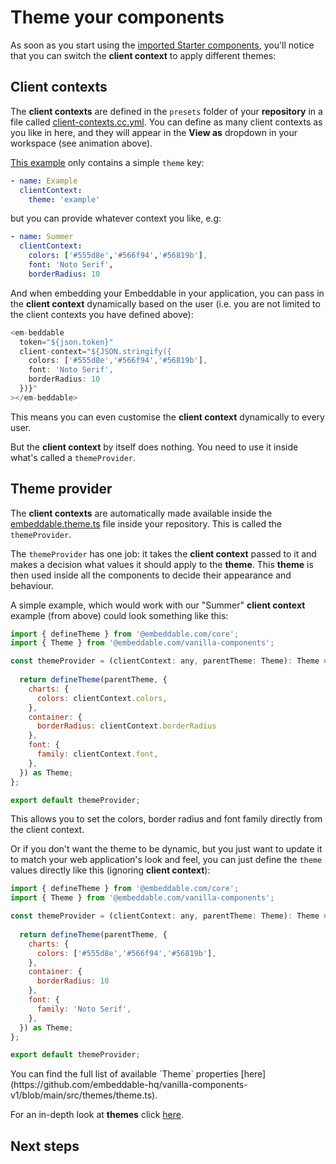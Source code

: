 # Theme your components

As soon as you start using the [imported Starter components](./install-starter-kit), you'll notice that you can switch the **client context** to apply different themes:

<VideoComponent
    src="/video/theme-example.mp4"
    width="800"
    height="450"
/>

## Client contexts

The **client contexts** are defined in the `presets` folder of your **repository** in a file called [client-contexts.cc.yml](https://github.com/embeddable-hq/embeddable-boilerplate/blob/main/src/embeddable.com/presets/client-contexts.cc.yml). You can define as many client contexts as you like in here, and they will appear in the **View as** dropdown in your workspace (see animation above).

[This example](https://github.com/embeddable-hq/embeddable-boilerplate/blob/main/src/embeddable.com/presets/client-contexts.cc.yml) only contains a simple `theme` key:

```yml
- name: Example
  clientContext:
    theme: 'example'
```
but you can provide whatever context you like, e.g:
```yml
- name: Summer
  clientContext:
    colors: ['#555d8e','#566f94','#56819b'],
    font: 'Noto Serif',
    borderRadius: 10
```

And when embedding your Embeddable in your application, you can pass in the **client context** dynamically based on the user (i.e. you are not limited to the client contexts you have defined above):

```js
<em-beddable
  token="${json.token}"
  client-context="${JSON.stringify({ 
  	colors: ['#555d8e','#566f94','#56819b'],
    font: 'Noto Serif',
    borderRadius: 10
  })}"
></em-beddable>
```

This means you can even customise the **client context** dynamically to every user.

But the **client context** by itself does nothing.  You need to use it inside what's called a `themeProvider`.

## Theme provider

The **client contexts** are automatically made available inside the [embeddable.theme.ts](https://github.com/embeddable-hq/embeddable-boilerplate/blob/main/embeddable.theme.ts) file inside your repository.  This is called the `themeProvider`.


The `themeProvider` has one job: it takes the **client context** passed to it and makes a decision what values it should apply to the **theme**.  This **theme** is then used inside all the components to decide their appearance and behaviour.

A simple example, which would work with our "Summer" **client context** example (from above) could look something like this:

```js
import { defineTheme } from '@embeddable.com/core';
import { Theme } from '@embeddable.com/vanilla-components';

const themeProvider = (clientContext: any, parentTheme: Theme): Theme => {
  
  return defineTheme(parentTheme, {
    charts: {
      colors: clientContext.colors,
    },
    container: {
      borderRadius: clientContext.borderRadius
    },
    font: {
      family: clientContext.font,
    },
  }) as Theme;
};

export default themeProvider;
```

This allows you to set the colors, border radius and font family directly from the client context.

Or if you don't want the theme to be dynamic, but you just want to update it to match your web application's look and feel, you can just define the `theme` values directly like this (ignoring **client context**):

```js
import { defineTheme } from '@embeddable.com/core';
import { Theme } from '@embeddable.com/vanilla-components';

const themeProvider = (clientContext: any, parentTheme: Theme): Theme => {
  
  return defineTheme(parentTheme, {
    charts: {
      colors: ['#555d8e','#566f94','#56819b'],
    },
    container: {
      borderRadius: 10
    },
    font: {
      family: 'Noto Serif',
    },
  }) as Theme;
};

export default themeProvider;
```

<Callout emoji="💡">
You can find the full list of available `Theme` properties [here](https://github.com/embeddable-hq/vanilla-components-v1/blob/main/src/themes/theme.ts).
</Callout>

For an in-depth look at **themes** click [here](/development/theming).

## Next steps

<CardGrid>
  <LinkCard title="Connect your database" href="/data/connect-your-database" icon=""/> 
  <LinkCard title="Embed your dashboard" href="/deployment/embedding" icon=""/> 
</CardGrid>


